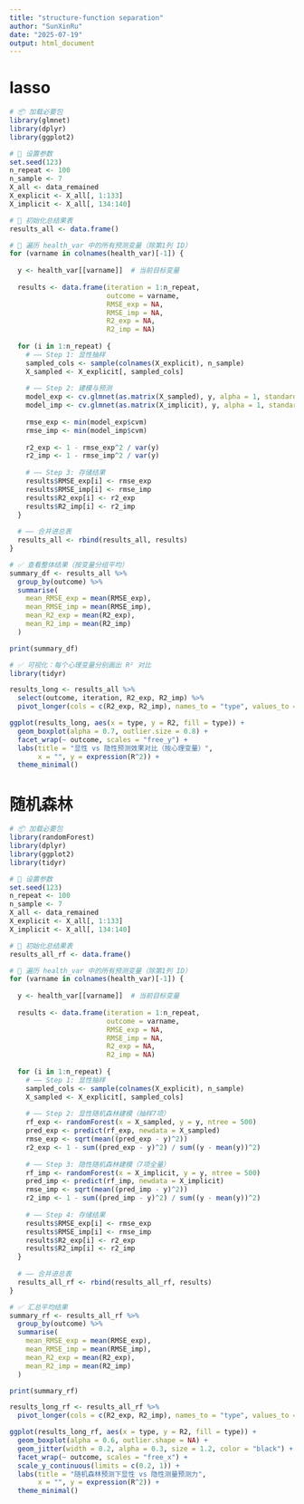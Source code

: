 ```yaml
---
title: "structure-function separation"
author: "SunXinRu"
date: "2025-07-19"
output: html_document
---
```

# lasso
```r
# 📦 加载必要包
library(glmnet)
library(dplyr)
library(ggplot2)

# 📌 设置参数
set.seed(123)
n_repeat <- 100
n_sample <- 7
X_all <- data_remained
X_explicit <- X_all[, 1:133]
X_implicit <- X_all[, 134:140]

# 📌 初始化总结果表
results_all <- data.frame()

# 📌 遍历 health_var 中的所有预测变量（除第1列 ID）
for (varname in colnames(health_var)[-1]) {
  
  y <- health_var[[varname]]  # 当前目标变量
  
  results <- data.frame(iteration = 1:n_repeat,
                        outcome = varname,
                        RMSE_exp = NA,
                        RMSE_imp = NA,
                        R2_exp = NA,
                        R2_imp = NA)
  
  for (i in 1:n_repeat) {
    # —— Step 1: 显性抽样
    sampled_cols <- sample(colnames(X_explicit), n_sample)
    X_sampled <- X_explicit[, sampled_cols]
    
    # —— Step 2: 建模与预测
    model_exp <- cv.glmnet(as.matrix(X_sampled), y, alpha = 1, standardize = FALSE)
    model_imp <- cv.glmnet(as.matrix(X_implicit), y, alpha = 1, standardize = FALSE)
    
    rmse_exp <- min(model_exp$cvm)
    rmse_imp <- min(model_imp$cvm)
    
    r2_exp <- 1 - rmse_exp^2 / var(y)
    r2_imp <- 1 - rmse_imp^2 / var(y)
    
    # —— Step 3: 存储结果
    results$RMSE_exp[i] <- rmse_exp
    results$RMSE_imp[i] <- rmse_imp
    results$R2_exp[i] <- r2_exp
    results$R2_imp[i] <- r2_imp
  }
  
  # —— 合并进总表
  results_all <- rbind(results_all, results)
}

# ✅ 查看整体结果（按变量分组平均）
summary_df <- results_all %>%
  group_by(outcome) %>%
  summarise(
    mean_RMSE_exp = mean(RMSE_exp),
    mean_RMSE_imp = mean(RMSE_imp),
    mean_R2_exp = mean(R2_exp),
    mean_R2_imp = mean(R2_imp)
  )

print(summary_df)

# ✅ 可视化：每个心理变量分别画出 R² 对比
library(tidyr)

results_long <- results_all %>%
  select(outcome, iteration, R2_exp, R2_imp) %>%
  pivot_longer(cols = c(R2_exp, R2_imp), names_to = "type", values_to = "R2")

ggplot(results_long, aes(x = type, y = R2, fill = type)) +
  geom_boxplot(alpha = 0.7, outlier.size = 0.8) +
  facet_wrap(~ outcome, scales = "free_y") +
  labs(title = "显性 vs 隐性预测效果对比（按心理变量）",
       x = "", y = expression(R^2)) +
  theme_minimal()
```

# 随机森林
```r
# 📦 加载必要包
library(randomForest)
library(dplyr)
library(ggplot2)
library(tidyr)

# 📌 设置参数
set.seed(123)
n_repeat <- 100
n_sample <- 7
X_all <- data_remained
X_explicit <- X_all[, 1:133]
X_implicit <- X_all[, 134:140]

# 📌 初始化总结果表
results_all_rf <- data.frame()

# 📌 遍历 health_var 中的所有预测变量（除第1列 ID）
for (varname in colnames(health_var)[-1]) {
  
  y <- health_var[[varname]]  # 当前目标变量
  
  results <- data.frame(iteration = 1:n_repeat,
                        outcome = varname,
                        RMSE_exp = NA,
                        RMSE_imp = NA,
                        R2_exp = NA,
                        R2_imp = NA)
  
  for (i in 1:n_repeat) {
    # —— Step 1: 显性抽样
    sampled_cols <- sample(colnames(X_explicit), n_sample)
    X_sampled <- X_explicit[, sampled_cols]
    
    # —— Step 2: 显性随机森林建模（抽样7项）
    rf_exp <- randomForest(x = X_sampled, y = y, ntree = 500)
    pred_exp <- predict(rf_exp, newdata = X_sampled)
    rmse_exp <- sqrt(mean((pred_exp - y)^2))
    r2_exp <- 1 - sum((pred_exp - y)^2) / sum((y - mean(y))^2)
    
    # —— Step 3: 隐性随机森林建模（7项全量）
    rf_imp <- randomForest(x = X_implicit, y = y, ntree = 500)
    pred_imp <- predict(rf_imp, newdata = X_implicit)
    rmse_imp <- sqrt(mean((pred_imp - y)^2))
    r2_imp <- 1 - sum((pred_imp - y)^2) / sum((y - mean(y))^2)
    
    # —— Step 4: 存储结果
    results$RMSE_exp[i] <- rmse_exp
    results$RMSE_imp[i] <- rmse_imp
    results$R2_exp[i] <- r2_exp
    results$R2_imp[i] <- r2_imp
  }
  
  # —— 合并进总表
  results_all_rf <- rbind(results_all_rf, results)
}

# ✅ 汇总平均结果
summary_rf <- results_all_rf %>%
  group_by(outcome) %>%
  summarise(
    mean_RMSE_exp = mean(RMSE_exp),
    mean_RMSE_imp = mean(RMSE_imp),
    mean_R2_exp = mean(R2_exp),
    mean_R2_imp = mean(R2_imp)
  )

print(summary_rf)

results_long_rf <- results_all_rf %>%
  pivot_longer(cols = c(R2_exp, R2_imp), names_to = "type", values_to = "R2")

ggplot(results_long_rf, aes(x = type, y = R2, fill = type)) +
  geom_boxplot(alpha = 0.6, outlier.shape = NA) +
  geom_jitter(width = 0.2, alpha = 0.3, size = 1.2, color = "black") +
  facet_wrap(~ outcome, scales = "free_x") +
  scale_y_continuous(limits = c(0.2, 1)) +
  labs(title = "随机森林预测下显性 vs 隐性测量预测力",
       x = "", y = expression(R^2)) +
  theme_minimal()
```


